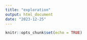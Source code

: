 ```yaml
---
title: "exploration"
output: html_document
date: "2023-12-25"
---
```


```r
knitr::opts_chunk$set(echo = TRUE)
```

